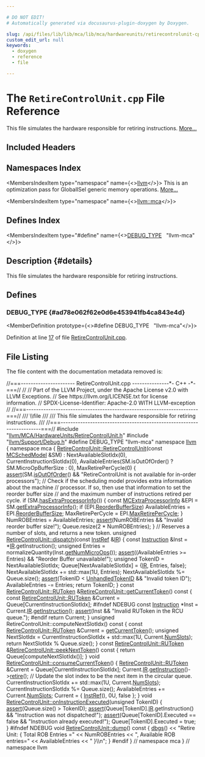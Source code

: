 ```yaml
---

# DO NOT EDIT!
# Automatically generated via docusaurus-plugin-doxygen by Doxygen.

slug: /api/files/lib/lib/mca/lib/mca/hardwareunits/retirecontrolunit-cpp
custom_edit_url: null
keywords:
  - doxygen
  - reference
  - file

---
```





# The `RetireControlUnit.cpp` File Reference

<DoxygenPage pluginConfig={pluginConfig}>

This file simulates the hardware responsible for retiring instructions. <a href="#details">More...</a>

## Included Headers

<IncludesList>
<IncludesListItem
  filePath="llvm/MCA/HardwareUnits/RetireControlUnit.h"
  permalink="/docs/api/files/include/include/llvm/include/llvm/mca/include/llvm/mca/hardwareunits/retirecontrolunit-h"
  isLocal="true" />
<IncludesListItem
  filePath="llvm/Support/Debug.h"
  permalink="/docs/api/files/include/include/llvm/include/llvm/support/debug-h"
  isLocal="true" />
</IncludesList>

## Namespaces Index

<MembersIndex>

<MembersIndexItem
  type="namespace"
  name={<><a href="/docs/api/namespaces/llvm">llvm</a></>}>
This is an optimization pass for GlobalISel generic memory operations. <a href="/docs/api/namespaces/llvm/#details">More...</a>
</MembersIndexItem>

<MembersIndexItem
  type="namespace"
  name={<><a href="/docs/api/namespaces/llvm/mca">llvm::mca</a></>}>
</MembersIndexItem>

</MembersIndex>

## Defines Index

<MembersIndex>

<MembersIndexItem
  type="#define"
  name={<><a href="#ad78e062f62e0d6e453941fb4ca843e4d">DEBUG&#95;TYPE</a>&nbsp;&nbsp;&nbsp;&quot;llvm-mca&quot;</>}>
</MembersIndexItem>

</MembersIndex>

## Description {#details}

This file simulates the hardware responsible for retiring instructions.

<SectionDefinition>

## Defines

### DEBUG&#95;TYPE {#ad78e062f62e0d6e453941fb4ca843e4d}

<MemberDefinition
  prototype={<>#define DEBUG&#95;TYPE&nbsp;&nbsp;&nbsp;&quot;llvm-mca&quot;</>}>

Definition at line <a href="#l00017">17</a> of file <a href="/docs/api/files/lib/lib/mca/lib/mca/hardwareunits/retirecontrolunit-cpp">RetireControlUnit.cpp</a>.
</MemberDefinition>

</SectionDefinition>

## File Listing

The file content with the documentation metadata removed is:

<ProgramListing>

<Link id="l00001" /><CodeLine lineNumber="1"><Highlight kind="comment">//===---------------------- RetireControlUnit.cpp ---------------&#42;- C++ -&#42;-===//</Highlight><Highlight kind="normal"></Highlight></CodeLine>
<Link id="l00002" /><CodeLine lineNumber="2"><Highlight kind="normal"></Highlight><Highlight kind="comment">//</Highlight><Highlight kind="normal"></Highlight></CodeLine>
<Link id="l00003" /><CodeLine lineNumber="3"><Highlight kind="normal"></Highlight><Highlight kind="comment">// Part of the LLVM Project, under the Apache License v2.0 with LLVM Exceptions.</Highlight><Highlight kind="normal"></Highlight></CodeLine>
<Link id="l00004" /><CodeLine lineNumber="4"><Highlight kind="normal"></Highlight><Highlight kind="comment">// See https://llvm.org/LICENSE.txt for license information.</Highlight><Highlight kind="normal"></Highlight></CodeLine>
<Link id="l00005" /><CodeLine lineNumber="5"><Highlight kind="normal"></Highlight><Highlight kind="comment">// SPDX-License-Identifier: Apache-2.0 WITH LLVM-exception</Highlight><Highlight kind="normal"></Highlight></CodeLine>
<Link id="l00006" /><CodeLine lineNumber="6"><Highlight kind="normal"></Highlight><Highlight kind="comment">//</Highlight><Highlight kind="normal"></Highlight></CodeLine>
<Link id="l00007" /><CodeLine lineNumber="7"><Highlight kind="normal"></Highlight><Highlight kind="comment">//===----------------------------------------------------------------------===//</Highlight><Highlight kind="comment"></Highlight></CodeLine>
<Link id="l00008" /><CodeLine lineNumber="8"><Highlight kind="comment">/// \\file</Highlight></CodeLine>
<Link id="l00009" /><CodeLine lineNumber="9"><Highlight kind="comment">///</Highlight></CodeLine>
<Link id="l00010" /><CodeLine lineNumber="10"><Highlight kind="comment">/// This file simulates the hardware responsible for retiring instructions.</Highlight></CodeLine>
<Link id="l00011" /><CodeLine lineNumber="11"><Highlight kind="comment">///</Highlight><Highlight kind="normal"></Highlight></CodeLine>
<Link id="l00012" /><CodeLine lineNumber="12"><Highlight kind="normal"></Highlight><Highlight kind="comment">//===----------------------------------------------------------------------===//</Highlight><Highlight kind="normal"></Highlight></CodeLine>
<Link id="l00013" /><CodeLine lineNumber="13"><Highlight kind="normal"></Highlight></CodeLine>
<Link id="l00014" /><CodeLine lineNumber="14"><Highlight kind="normal"></Highlight><Highlight kind="preprocessor">#include &quot;<a href="/docs/api/files/include/include/llvm/include/llvm/mca/include/llvm/mca/hardwareunits/retirecontrolunit-h">llvm/MCA/HardwareUnits/RetireControlUnit.h</a>&quot;</Highlight><Highlight kind="normal"></Highlight></CodeLine>
<Link id="l00015" /><CodeLine lineNumber="15"><Highlight kind="normal"></Highlight><Highlight kind="preprocessor">#include &quot;<a href="/docs/api/files/include/include/llvm/include/llvm/support/debug-h">llvm/Support/Debug.h</a>&quot;</Highlight><Highlight kind="normal"></Highlight></CodeLine>
<Link id="l00016" /><CodeLine lineNumber="16"><Highlight kind="normal"></Highlight></CodeLine>
<Link id="l00017" /><CodeLine lineNumber="17" lineLink="#ad78e062f62e0d6e453941fb4ca843e4d"><Highlight kind="normal"></Highlight><Highlight kind="preprocessor">#define DEBUG&#95;TYPE &quot;llvm-mca&quot;</Highlight><Highlight kind="normal"></Highlight></CodeLine>
<Link id="l00018" /><CodeLine lineNumber="18"><Highlight kind="normal"></Highlight></CodeLine>
<Link id="l00019" /><CodeLine lineNumber="19"><Highlight kind="normal"></Highlight><Highlight kind="keyword">namespace </Highlight><Highlight kind="normal"><a href="/docs/api/namespaces/llvm">llvm</a> &#123;</Highlight></CodeLine>
<Link id="l00020" /><CodeLine lineNumber="20"><Highlight kind="normal"></Highlight><Highlight kind="keyword">namespace </Highlight><Highlight kind="normal">mca &#123;</Highlight></CodeLine>
<Link id="l00021" /><CodeLine lineNumber="21"><Highlight kind="normal"></Highlight></CodeLine>
<Link id="l00022" /><CodeLine lineNumber="22" lineLink="/docs/api/structs/llvm/mca/retirecontrolunit/#a90de9bdaf1a6c428ea958a2850bdc6a9"><Highlight kind="normal"><a href="/docs/api/structs/llvm/mca/retirecontrolunit/#a90de9bdaf1a6c428ea958a2850bdc6a9">RetireControlUnit::RetireControlUnit</a>(</Highlight><Highlight kind="keyword">const</Highlight><Highlight kind="normal"> <a href="/docs/api/structs/llvm/mcschedmodel">MCSchedModel</a> &amp;SM)</Highlight></CodeLine>
<Link id="l00023" /><CodeLine lineNumber="23"><Highlight kind="normal">    : NextAvailableSlotIdx(0), CurrentInstructionSlotIdx(0),</Highlight></CodeLine>
<Link id="l00024" /><CodeLine lineNumber="24"><Highlight kind="normal">      AvailableEntries(SM.isOutOfOrder() ? SM.MicroOpBufferSize : 0),</Highlight></CodeLine>
<Link id="l00025" /><CodeLine lineNumber="25"><Highlight kind="normal">      MaxRetirePerCycle(0) &#123;</Highlight></CodeLine>
<Link id="l00026" /><CodeLine lineNumber="26"><Highlight kind="normal">  <a href="/docs/api/files/lib/lib/target/lib/target/amdgpu/silowercontrolflow-cpp/#a4868c5d81c5ccc98c47aeab6244346a0">assert</a>(SM.<a href="/docs/api/structs/llvm/mcschedmodel/#a17c82641b0ce9632ce1baaf54a71db6e">isOutOfOrder</a>() &amp;&amp;</Highlight></CodeLine>
<Link id="l00027" /><CodeLine lineNumber="27"><Highlight kind="normal">         </Highlight><Highlight kind="stringliteral">&quot;RetireControlUnit is not available for in-order processors&quot;</Highlight><Highlight kind="normal">);</Highlight></CodeLine>
<Link id="l00028" /><CodeLine lineNumber="28"><Highlight kind="normal">  </Highlight><Highlight kind="comment">// Check if the scheduling model provides extra information about the machine</Highlight><Highlight kind="normal"></Highlight></CodeLine>
<Link id="l00029" /><CodeLine lineNumber="29"><Highlight kind="normal">  </Highlight><Highlight kind="comment">// processor. If so, then use that information to set the reorder buffer size</Highlight><Highlight kind="normal"></Highlight></CodeLine>
<Link id="l00030" /><CodeLine lineNumber="30"><Highlight kind="normal">  </Highlight><Highlight kind="comment">// and the maximum number of instructions retired per cycle.</Highlight><Highlight kind="normal"></Highlight></CodeLine>
<Link id="l00031" /><CodeLine lineNumber="31"><Highlight kind="normal">  </Highlight><Highlight kind="keywordflow">if</Highlight><Highlight kind="normal"> (SM.<a href="/docs/api/structs/llvm/mcschedmodel/#a20ed429316e50733da37685169d39f68">hasExtraProcessorInfo</a>()) &#123;</Highlight></CodeLine>
<Link id="l00032" /><CodeLine lineNumber="32"><Highlight kind="normal">    </Highlight><Highlight kind="keyword">const</Highlight><Highlight kind="normal"> <a href="/docs/api/structs/llvm/mcextraprocessorinfo">MCExtraProcessorInfo</a> &amp;EPI = SM.<a href="/docs/api/structs/llvm/mcschedmodel/#a4f78162e652232c8233dcb3967834780">getExtraProcessorInfo</a>();</Highlight></CodeLine>
<Link id="l00033" /><CodeLine lineNumber="33"><Highlight kind="normal">    </Highlight><Highlight kind="keywordflow">if</Highlight><Highlight kind="normal"> (EPI.<a href="/docs/api/structs/llvm/mcextraprocessorinfo/#a6f9afb53a50ae6df286b80f2f9c21d17">ReorderBufferSize</a>)</Highlight></CodeLine>
<Link id="l00034" /><CodeLine lineNumber="34"><Highlight kind="normal">      AvailableEntries = EPI.<a href="/docs/api/structs/llvm/mcextraprocessorinfo/#a6f9afb53a50ae6df286b80f2f9c21d17">ReorderBufferSize</a>;</Highlight></CodeLine>
<Link id="l00035" /><CodeLine lineNumber="35"><Highlight kind="normal">    MaxRetirePerCycle = EPI.<a href="/docs/api/structs/llvm/mcextraprocessorinfo/#a0e1542e165aa2b726469db6e4c13c345">MaxRetirePerCycle</a>;</Highlight></CodeLine>
<Link id="l00036" /><CodeLine lineNumber="36"><Highlight kind="normal">  &#125;</Highlight></CodeLine>
<Link id="l00037" /><CodeLine lineNumber="37"><Highlight kind="normal">  NumROBEntries = AvailableEntries;</Highlight></CodeLine>
<Link id="l00038" /><CodeLine lineNumber="38"><Highlight kind="normal">  <a href="/docs/api/files/lib/lib/target/lib/target/amdgpu/silowercontrolflow-cpp/#a4868c5d81c5ccc98c47aeab6244346a0">assert</a>(NumROBEntries &amp;&amp; </Highlight><Highlight kind="stringliteral">&quot;Invalid reorder buffer size!&quot;</Highlight><Highlight kind="normal">);</Highlight></CodeLine>
<Link id="l00039" /><CodeLine lineNumber="39"><Highlight kind="normal">  Queue.resize(2 &#42; NumROBEntries);</Highlight></CodeLine>
<Link id="l00040" /><CodeLine lineNumber="40"><Highlight kind="normal">&#125;</Highlight></CodeLine>
<Link id="l00041" /><CodeLine lineNumber="41"><Highlight kind="normal"></Highlight></CodeLine>
<Link id="l00042" /><CodeLine lineNumber="42"><Highlight kind="normal"></Highlight><Highlight kind="comment">// Reserves a number of slots, and returns a new token.</Highlight><Highlight kind="normal"></Highlight></CodeLine>
<Link id="l00043" /><CodeLine lineNumber="43" lineLink="/docs/api/structs/llvm/mca/retirecontrolunit/#ad03428817244b060d06091dca8afdd9e"><Highlight kind="normal"></Highlight><Highlight kind="keywordtype">unsigned</Highlight><Highlight kind="normal"> <a href="/docs/api/structs/llvm/mca/retirecontrolunit/#ad03428817244b060d06091dca8afdd9e">RetireControlUnit::dispatch</a>(</Highlight><Highlight kind="keyword">const</Highlight><Highlight kind="normal"> <a href="/docs/api/classes/llvm/mca/instref">InstRef</a> &amp;<a href="/docs/api/files/lib/lib/codegen/lib/codegen/globalisel/legalizer-cpp/#a05ab4853f7153e537774d02580e761ec">IR</a>) &#123;</Highlight></CodeLine>
<Link id="l00044" /><CodeLine lineNumber="44"><Highlight kind="normal">  </Highlight><Highlight kind="keyword">const</Highlight><Highlight kind="normal"> <a href="/docs/api/classes/llvm/mca/instruction">Instruction</a> &amp;Inst = &#42;<a href="/docs/api/files/lib/lib/codegen/lib/codegen/globalisel/legalizer-cpp/#a05ab4853f7153e537774d02580e761ec">IR</a>.getInstruction();</Highlight></CodeLine>
<Link id="l00045" /><CodeLine lineNumber="45"><Highlight kind="normal">  </Highlight><Highlight kind="keywordtype">unsigned</Highlight><Highlight kind="normal"> Entries = normalizeQuantity(Inst.<a href="/docs/api/classes/llvm/mca/instructionbase/#a4087002e3862771c1973a3df268c97d3">getNumMicroOps</a>());</Highlight></CodeLine>
<Link id="l00046" /><CodeLine lineNumber="46"><Highlight kind="normal">  <a href="/docs/api/files/lib/lib/target/lib/target/amdgpu/silowercontrolflow-cpp/#a4868c5d81c5ccc98c47aeab6244346a0">assert</a>((AvailableEntries &gt;= Entries) &amp;&amp; </Highlight><Highlight kind="stringliteral">&quot;Reorder Buffer unavailable!&quot;</Highlight><Highlight kind="normal">);</Highlight></CodeLine>
<Link id="l00047" /><CodeLine lineNumber="47"><Highlight kind="normal"></Highlight></CodeLine>
<Link id="l00048" /><CodeLine lineNumber="48"><Highlight kind="normal">  </Highlight><Highlight kind="keywordtype">unsigned</Highlight><Highlight kind="normal"> TokenID = NextAvailableSlotIdx;</Highlight></CodeLine>
<Link id="l00049" /><CodeLine lineNumber="49"><Highlight kind="normal">  Queue&#91;NextAvailableSlotIdx&#93; = &#123;<a href="/docs/api/files/lib/lib/codegen/lib/codegen/globalisel/legalizer-cpp/#a05ab4853f7153e537774d02580e761ec">IR</a>, Entries, </Highlight><Highlight kind="keyword">false</Highlight><Highlight kind="normal">&#125;;</Highlight></CodeLine>
<Link id="l00050" /><CodeLine lineNumber="50"><Highlight kind="normal">  NextAvailableSlotIdx += std::max(1U, Entries);</Highlight></CodeLine>
<Link id="l00051" /><CodeLine lineNumber="51"><Highlight kind="normal">  NextAvailableSlotIdx %= Queue.size();</Highlight></CodeLine>
<Link id="l00052" /><CodeLine lineNumber="52"><Highlight kind="normal">  <a href="/docs/api/files/lib/lib/target/lib/target/amdgpu/silowercontrolflow-cpp/#a4868c5d81c5ccc98c47aeab6244346a0">assert</a>(TokenID &lt; <a href="/docs/api/structs/llvm/mca/retirecontrolunit/#a6294c75df6e9403d50b6affde62660f3">UnhandledTokenID</a> &amp;&amp; </Highlight><Highlight kind="stringliteral">&quot;Invalid token ID&quot;</Highlight><Highlight kind="normal">);</Highlight></CodeLine>
<Link id="l00053" /><CodeLine lineNumber="53"><Highlight kind="normal"></Highlight></CodeLine>
<Link id="l00054" /><CodeLine lineNumber="54"><Highlight kind="normal">  AvailableEntries -= Entries;</Highlight></CodeLine>
<Link id="l00055" /><CodeLine lineNumber="55"><Highlight kind="normal">  </Highlight><Highlight kind="keywordflow">return</Highlight><Highlight kind="normal"> TokenID;</Highlight></CodeLine>
<Link id="l00056" /><CodeLine lineNumber="56"><Highlight kind="normal">&#125;</Highlight></CodeLine>
<Link id="l00057" /><CodeLine lineNumber="57"><Highlight kind="normal"></Highlight></CodeLine>
<Link id="l00058" /><CodeLine lineNumber="58" lineLink="/docs/api/structs/llvm/mca/retirecontrolunit/#acab7dc4684afbbe5d4d3e3fb3d6c6d40"><Highlight kind="normal"></Highlight><Highlight kind="keyword">const</Highlight><Highlight kind="normal"> <a href="/docs/api/structs/llvm/mca/retirecontrolunit/rutoken">RetireControlUnit::RUToken</a> &amp;<a href="/docs/api/structs/llvm/mca/retirecontrolunit/#acab7dc4684afbbe5d4d3e3fb3d6c6d40">RetireControlUnit::getCurrentToken</a>()</Highlight><Highlight kind="keyword"> const </Highlight><Highlight kind="normal">&#123;</Highlight></CodeLine>
<Link id="l00059" /><CodeLine lineNumber="59"><Highlight kind="normal">  </Highlight><Highlight kind="keyword">const</Highlight><Highlight kind="normal"> <a href="/docs/api/structs/llvm/mca/retirecontrolunit/rutoken">RetireControlUnit::RUToken</a> &amp;Current = Queue&#91;CurrentInstructionSlotIdx&#93;;</Highlight></CodeLine>
<Link id="l00060" /><CodeLine lineNumber="60"><Highlight kind="normal"></Highlight><Highlight kind="preprocessor">#ifndef NDEBUG</Highlight><Highlight kind="normal"></Highlight></CodeLine>
<Link id="l00061" /><CodeLine lineNumber="61"><Highlight kind="normal">  </Highlight><Highlight kind="keyword">const</Highlight><Highlight kind="normal"> <a href="/docs/api/classes/llvm/mca/instruction">Instruction</a> &#42;Inst = Current.<a href="/docs/api/structs/llvm/mca/retirecontrolunit/rutoken/#a082a604d529a20e0c27cca3ccff88686">IR</a>.<a href="/docs/api/classes/llvm/mca/instref/#a69caf8d10a6b7cc6b1a5f063e2bd3c8a">getInstruction</a>();</Highlight></CodeLine>
<Link id="l00062" /><CodeLine lineNumber="62"><Highlight kind="normal">  <a href="/docs/api/files/lib/lib/target/lib/target/amdgpu/silowercontrolflow-cpp/#a4868c5d81c5ccc98c47aeab6244346a0">assert</a>(Inst &amp;&amp; </Highlight><Highlight kind="stringliteral">&quot;Invalid RUToken in the RCU queue.&quot;</Highlight><Highlight kind="normal">);</Highlight></CodeLine>
<Link id="l00063" /><CodeLine lineNumber="63"><Highlight kind="normal"></Highlight><Highlight kind="preprocessor">#endif</Highlight><Highlight kind="normal"></Highlight></CodeLine>
<Link id="l00064" /><CodeLine lineNumber="64"><Highlight kind="normal">  </Highlight><Highlight kind="keywordflow">return</Highlight><Highlight kind="normal"> Current;</Highlight></CodeLine>
<Link id="l00065" /><CodeLine lineNumber="65"><Highlight kind="normal">&#125;</Highlight></CodeLine>
<Link id="l00066" /><CodeLine lineNumber="66"><Highlight kind="normal"></Highlight></CodeLine>
<Link id="l00067" /><CodeLine lineNumber="67"><Highlight kind="normal"></Highlight><Highlight kind="keywordtype">unsigned</Highlight><Highlight kind="normal"> RetireControlUnit::computeNextSlotIdx()</Highlight><Highlight kind="keyword"> const </Highlight><Highlight kind="normal">&#123;</Highlight></CodeLine>
<Link id="l00068" /><CodeLine lineNumber="68"><Highlight kind="normal">  </Highlight><Highlight kind="keyword">const</Highlight><Highlight kind="normal"> <a href="/docs/api/structs/llvm/mca/retirecontrolunit/rutoken">RetireControlUnit::RUToken</a> &amp;Current = <a href="/docs/api/structs/llvm/mca/retirecontrolunit/#acab7dc4684afbbe5d4d3e3fb3d6c6d40">getCurrentToken</a>();</Highlight></CodeLine>
<Link id="l00069" /><CodeLine lineNumber="69"><Highlight kind="normal">  </Highlight><Highlight kind="keywordtype">unsigned</Highlight><Highlight kind="normal"> NextSlotIdx = CurrentInstructionSlotIdx + std::max(1U, Current.<a href="/docs/api/structs/llvm/mca/retirecontrolunit/rutoken/#a3f776b0f155d7da8044a7fd88f83515f">NumSlots</a>);</Highlight></CodeLine>
<Link id="l00070" /><CodeLine lineNumber="70"><Highlight kind="normal">  </Highlight><Highlight kind="keywordflow">return</Highlight><Highlight kind="normal"> NextSlotIdx % Queue.size();</Highlight></CodeLine>
<Link id="l00071" /><CodeLine lineNumber="71"><Highlight kind="normal">&#125;</Highlight></CodeLine>
<Link id="l00072" /><CodeLine lineNumber="72"><Highlight kind="normal"></Highlight></CodeLine>
<Link id="l00073" /><CodeLine lineNumber="73" lineLink="/docs/api/structs/llvm/mca/retirecontrolunit/#ae90de6e28096431fb70b944ffcd611ca"><Highlight kind="normal"></Highlight><Highlight kind="keyword">const</Highlight><Highlight kind="normal"> <a href="/docs/api/structs/llvm/mca/retirecontrolunit/rutoken">RetireControlUnit::RUToken</a> &amp;<a href="/docs/api/structs/llvm/mca/retirecontrolunit/#ae90de6e28096431fb70b944ffcd611ca">RetireControlUnit::peekNextToken</a>()</Highlight><Highlight kind="keyword"> const </Highlight><Highlight kind="normal">&#123;</Highlight></CodeLine>
<Link id="l00074" /><CodeLine lineNumber="74"><Highlight kind="normal">  </Highlight><Highlight kind="keywordflow">return</Highlight><Highlight kind="normal"> Queue&#91;computeNextSlotIdx()&#93;;</Highlight></CodeLine>
<Link id="l00075" /><CodeLine lineNumber="75"><Highlight kind="normal">&#125;</Highlight></CodeLine>
<Link id="l00076" /><CodeLine lineNumber="76"><Highlight kind="normal"></Highlight></CodeLine>
<Link id="l00077" /><CodeLine lineNumber="77" lineLink="/docs/api/structs/llvm/mca/retirecontrolunit/#af830bc0573e2b15a668a9ae57edcab3d"><Highlight kind="normal"></Highlight><Highlight kind="keywordtype">void</Highlight><Highlight kind="normal"> <a href="/docs/api/structs/llvm/mca/retirecontrolunit/#af830bc0573e2b15a668a9ae57edcab3d">RetireControlUnit::consumeCurrentToken</a>() &#123;</Highlight></CodeLine>
<Link id="l00078" /><CodeLine lineNumber="78"><Highlight kind="normal">  <a href="/docs/api/structs/llvm/mca/retirecontrolunit/rutoken">RetireControlUnit::RUToken</a> &amp;Current = Queue&#91;CurrentInstructionSlotIdx&#93;;</Highlight></CodeLine>
<Link id="l00079" /><CodeLine lineNumber="79"><Highlight kind="normal">  Current.<a href="/docs/api/structs/llvm/mca/retirecontrolunit/rutoken/#a082a604d529a20e0c27cca3ccff88686">IR</a>.<a href="/docs/api/classes/llvm/mca/instref/#a69caf8d10a6b7cc6b1a5f063e2bd3c8a">getInstruction</a>()-&gt;<a href="/docs/api/classes/llvm/mca/instruction/#ae7417649c998bfedb839b3cbc4a59893">retire</a>();</Highlight></CodeLine>
<Link id="l00080" /><CodeLine lineNumber="80"><Highlight kind="normal"></Highlight></CodeLine>
<Link id="l00081" /><CodeLine lineNumber="81"><Highlight kind="normal">  </Highlight><Highlight kind="comment">// Update the slot index to be the next item in the circular queue.</Highlight><Highlight kind="normal"></Highlight></CodeLine>
<Link id="l00082" /><CodeLine lineNumber="82"><Highlight kind="normal">  CurrentInstructionSlotIdx += std::max(1U, Current.<a href="/docs/api/structs/llvm/mca/retirecontrolunit/rutoken/#a3f776b0f155d7da8044a7fd88f83515f">NumSlots</a>);</Highlight></CodeLine>
<Link id="l00083" /><CodeLine lineNumber="83"><Highlight kind="normal">  CurrentInstructionSlotIdx %= Queue.size();</Highlight></CodeLine>
<Link id="l00084" /><CodeLine lineNumber="84"><Highlight kind="normal">  AvailableEntries += Current.<a href="/docs/api/structs/llvm/mca/retirecontrolunit/rutoken/#a3f776b0f155d7da8044a7fd88f83515f">NumSlots</a>;</Highlight></CodeLine>
<Link id="l00085" /><CodeLine lineNumber="85"><Highlight kind="normal">  Current = &#123; <a href="/docs/api/classes/llvm/mca/instref">InstRef</a>(), 0U, </Highlight><Highlight kind="keyword">false</Highlight><Highlight kind="normal"> &#125;;</Highlight></CodeLine>
<Link id="l00086" /><CodeLine lineNumber="86"><Highlight kind="normal">&#125;</Highlight></CodeLine>
<Link id="l00087" /><CodeLine lineNumber="87"><Highlight kind="normal"></Highlight></CodeLine>
<Link id="l00088" /><CodeLine lineNumber="88" lineLink="/docs/api/structs/llvm/mca/retirecontrolunit/#a99eab7149433edc8264c153810849952"><Highlight kind="normal"></Highlight><Highlight kind="keywordtype">void</Highlight><Highlight kind="normal"> <a href="/docs/api/structs/llvm/mca/retirecontrolunit/#a99eab7149433edc8264c153810849952">RetireControlUnit::onInstructionExecuted</a>(</Highlight><Highlight kind="keywordtype">unsigned</Highlight><Highlight kind="normal"> TokenID) &#123;</Highlight></CodeLine>
<Link id="l00089" /><CodeLine lineNumber="89"><Highlight kind="normal">  <a href="/docs/api/files/lib/lib/target/lib/target/amdgpu/silowercontrolflow-cpp/#a4868c5d81c5ccc98c47aeab6244346a0">assert</a>(Queue.size() &gt; TokenID);</Highlight></CodeLine>
<Link id="l00090" /><CodeLine lineNumber="90"><Highlight kind="normal">  <a href="/docs/api/files/lib/lib/target/lib/target/amdgpu/silowercontrolflow-cpp/#a4868c5d81c5ccc98c47aeab6244346a0">assert</a>(Queue&#91;TokenID&#93;.<a href="/docs/api/files/lib/lib/codegen/lib/codegen/globalisel/legalizer-cpp/#a05ab4853f7153e537774d02580e761ec">IR</a>.getInstruction() &amp;&amp; </Highlight><Highlight kind="stringliteral">&quot;Instruction was not dispatched!&quot;</Highlight><Highlight kind="normal">);</Highlight></CodeLine>
<Link id="l00091" /><CodeLine lineNumber="91"><Highlight kind="normal">  <a href="/docs/api/files/lib/lib/target/lib/target/amdgpu/silowercontrolflow-cpp/#a4868c5d81c5ccc98c47aeab6244346a0">assert</a>(Queue&#91;TokenID&#93;.Executed == </Highlight><Highlight kind="keyword">false</Highlight><Highlight kind="normal"> &amp;&amp; </Highlight><Highlight kind="stringliteral">&quot;Instruction already executed!&quot;</Highlight><Highlight kind="normal">);</Highlight></CodeLine>
<Link id="l00092" /><CodeLine lineNumber="92"><Highlight kind="normal">  Queue&#91;TokenID&#93;.Executed = </Highlight><Highlight kind="keyword">true</Highlight><Highlight kind="normal">;</Highlight></CodeLine>
<Link id="l00093" /><CodeLine lineNumber="93"><Highlight kind="normal">&#125;</Highlight></CodeLine>
<Link id="l00094" /><CodeLine lineNumber="94"><Highlight kind="normal"></Highlight></CodeLine>
<Link id="l00095" /><CodeLine lineNumber="95"><Highlight kind="normal"></Highlight><Highlight kind="preprocessor">#ifndef NDEBUG</Highlight><Highlight kind="normal"></Highlight></CodeLine>
<Link id="l00096" /><CodeLine lineNumber="96" lineLink="/docs/api/structs/llvm/mca/retirecontrolunit/#ab9754ca17ca12f24c9e82dc0d87f50f2"><Highlight kind="normal"></Highlight><Highlight kind="keywordtype">void</Highlight><Highlight kind="normal"> <a href="/docs/api/structs/llvm/mca/retirecontrolunit/#ab9754ca17ca12f24c9e82dc0d87f50f2">RetireControlUnit::dump</a>()</Highlight><Highlight kind="keyword"> const </Highlight><Highlight kind="normal">&#123;</Highlight></CodeLine>
<Link id="l00097" /><CodeLine lineNumber="97"><Highlight kind="normal">  <a href="/docs/api/namespaces/llvm/#a7c46c742c31be54870e2038048e6b391">dbgs</a>() &lt;&lt; </Highlight><Highlight kind="stringliteral">&quot;Retire Unit: &#123; Total ROB Entries =&quot;</Highlight><Highlight kind="normal"> &lt;&lt; NumROBEntries</Highlight></CodeLine>
<Link id="l00098" /><CodeLine lineNumber="98"><Highlight kind="normal">         &lt;&lt; </Highlight><Highlight kind="stringliteral">&quot;, Available ROB entries=&quot;</Highlight><Highlight kind="normal"> &lt;&lt; AvailableEntries &lt;&lt; </Highlight><Highlight kind="stringliteral">&quot; &#125;\\n&quot;</Highlight><Highlight kind="normal">;</Highlight></CodeLine>
<Link id="l00099" /><CodeLine lineNumber="99"><Highlight kind="normal">&#125;</Highlight></CodeLine>
<Link id="l00100" /><CodeLine lineNumber="100"><Highlight kind="normal"></Highlight><Highlight kind="preprocessor">#endif</Highlight><Highlight kind="normal"></Highlight></CodeLine>
<Link id="l00101" /><CodeLine lineNumber="101"><Highlight kind="normal"></Highlight></CodeLine>
<Link id="l00102" /><CodeLine lineNumber="102"><Highlight kind="normal">&#125; </Highlight><Highlight kind="comment">// namespace mca</Highlight><Highlight kind="normal"></Highlight></CodeLine>
<Link id="l00103" /><CodeLine lineNumber="103"><Highlight kind="normal">&#125; </Highlight><Highlight kind="comment">// namespace llvm</Highlight><Highlight kind="normal"></Highlight></CodeLine>

</ProgramListing>

</DoxygenPage>
